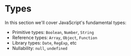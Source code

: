 # Types

In this section we'll cover JavaScript's fundamental types:

- Primitive types: `Boolean`, `Number`, `String`
- Reference types: `Array`, `Object`, `Function`
- Library types: `Date`, `RegExp`, etc
- Nullability: `null`, `undefined`